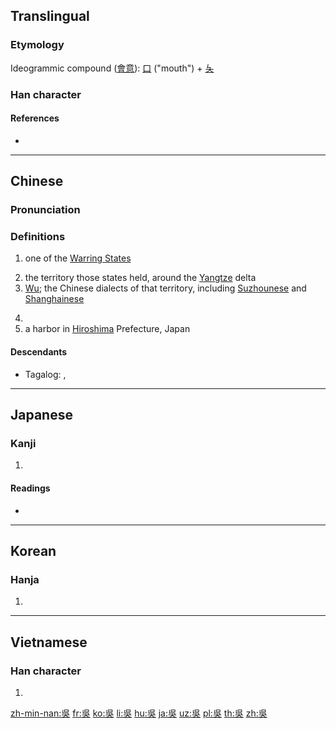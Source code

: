 {{character info/new}}
{{also|吴|呉}}
==Translingual==

===Etymology===
{{Han etyl}}
Ideogrammic compound ([[會意]]): [[口]] ("mouth") + [[夨]]
<!-- Original meaning was "to shout." -- Is there a reference for that? -->

===Han character===
{{Han char|rn=30|rad=口|as=04|sn=7|four=26801|canj=RVNK|ids=⿺夨口}}

====References====
* {{Han ref|kx=0179.040|dkj=03365|dj=0396.150|hdz=10595.080|uh=5433|ud=21555|bh=A764|bd=42852}}

----

==Chinese==
{{zh-forms|s=吴|alt=呉}}

===Pronunciation===
{{zh-pron
|m=wú,yú
|c=ng4
|h=pfs=n̂g
|mn=ngô͘/gô͘
|w=3hhu
|mc=y
|oc=y
|mna=Taiwanese-The_Consonant_ng.ogg
|cat=pn,n
}}

===Definitions===
{{zh-hanzi}}

# {{lb|zh|historical}} one of the [[w:Warring States period|Warring States]]
# the territory those states held, around the [[Yangtze]] delta
# [[Wu]]; the Chinese dialects of that territory, including [[Suzhounese]] and [[Shanghainese]]
#: {{zh-also|吳語}}
# {{surname|lang=zh}}
# a harbor in [[Hiroshima]] Prefecture, Japan

====Descendants====
* Tagalog: {{l|tl|Go}}, {{l|tl|Wu}}

----

==Japanese==

===Kanji===
{{ja-kanji|grade=|rs=口04}}

# {{defn|lang=ja|sort=口04}}

====Readings====
* {{ja-readings|on=[[ご]] (go)|kun=[[くれ]] (kure), [[くれる]] (kureru)}}

----

==Korean==

===Hanja===
{{ko-hanja|hangeul=[[오]], [[호]]|mr=o, ho}}

# {{defn|lang=ko|sort=口04}}

----

==Vietnamese==

===Han character===
{{vi-hantu|[[ngô]], [[ngo]]|rs=口04}}

# {{defn|lang=vi|sort=口04}}

[[zh-min-nan:吳]]
[[fr:吳]]
[[ko:吳]]
[[li:吳]]
[[hu:吳]]
[[ja:吳]]
[[uz:吳]]
[[pl:吳]]
[[th:吳]]
[[zh:吳]]